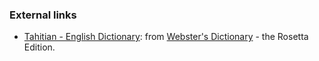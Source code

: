 === External links ===
*[http://www.websters-online-dictionary.org/definition/Tahitian-english/ Tahitian - English Dictionary]: from [http://www.websters-online-dictionary.org/ Webster's Dictionary] - the Rosetta Edition.